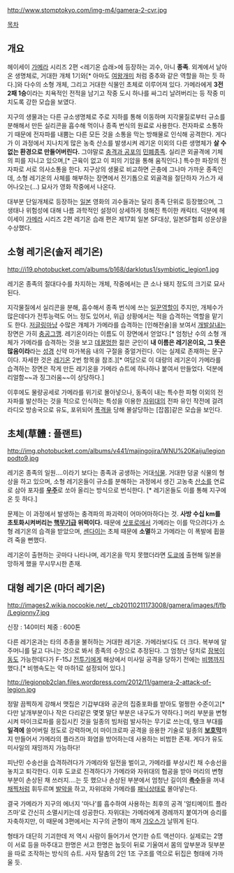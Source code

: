 http://www.stomptokyo.com/img-m4/gamera-2-cvr.jpg

[[목차]]
== 개요 ==
헤이세이 [[가메라]] 시리즈 2편 <레기온 습래>에 등장하는 괴수, 아니 '''종족'''. 외계에서 날아온 생명체로, 거대한 개체 1기와[* 아마도 [[여왕]]개미 처럼 중추와 같은 역할을 하는 듯 하다.]와 다수의 소형 개체, 그리고 거대한 식물인 초체로 이루어져 있다. 가메라에게 '''3전 2패 1승'''이라는 치욕적인 전적을 남기고 작중 도시 하나를 싸그리 날려버리는 등 작중 미치도록 강한 모습을 보였다. 

지구의 생물과는 다른 규소생명체로 주로 지하를 통해 이동하며 지각물질로부터 규소를 분해해서 만든 실리콘을 흡수해 먹이나 종족 번식의 원료로 사용한다. 전자파로 소통하기 때문에 전자파를 내뿜는 다른 모든 것을 소통을 막는 방해물로 인식해 공격한다. 게다가 이 과정에서 지나치게 많은 농축 산소를 발생시켜 레기온 이외의 다른 생명체가 '''살 수 없는 환경으로 만들어버린다.''' 그야말로 [[충격과 공포]]의 [[민폐]]종족.
실리콘 외골격에 기체의 피를 지니고 있으며,[* 근육이 없고 이 피의 기압을 통해 움직인다.] 특수한 파장의 전자파로 서로 의사소통을 한다. 지구상의 생물로 비교하면 곤충에 그나마 가까운 종족인데, 소형 레기온의 사체를 해부하는 장면에서 전기톱으로 외골격을 절단하자 가스가 새어나오는(…) 묘사가 영화 작중에서 나온다.

대부분 단일개체로 등장하는 [[일본]] 영화의 괴수들과는 달리 종족 단위로 등장했으며, 그 생태나 위험성에 대해 나름 과학적인 설정이 상세하게 정해진 특이한 캐릭터. 덕분에 헤이세이 [[가메라]] 시리즈 2편 레기온 습래 편은 제17회 일본 SF대상, 일본SF협회 성운상을 수상했다.

== 소형 레기온(솔저 레기온) ==
http://i19.photobucket.com/albums/b168/darklotus1/symbiotic_legion1.jpg

레기온 종족의 절대다수를 차지하는 개체, 작중에서는 큰 소나 돼지 정도의 크기로 묘사된다.

지각물질에서 실리콘을 분해, 흡수해서 종족 번식에 쓰는 [[일꾼]]역할이 주지만, 개체수가 많은데다가 전투능력도 어느 정도 있어서, 위급 상황에서는 적을 습격하는 역할을 맡기도 한다. [[저글링]]마냥 수많은 개체가 가메라를 습격하는 [인해전술]을 보여서 [[개발살]]내는 장면은 가히 [[충공그깽]]. 레기온이라는 이름도 이 장면에서 얻었다.[* 엄청난 수의 소형 개체가 가메라를 습격하는 것을 보고 [[데꿀멍]]한 젊은 군인이 '''내 이름은 레기온이요, 그 뜻은 많음이라'''라는 [[성경]] 신약 마가복음 내의 구절을 중얼거린다. 이는 실제로 존재하는 문구이다. 자세한 것은 [[레기온]] 2번 항목을 참조.][* 여담으로 이 대량의 레기온이 가메라를 습격하는 장면은 작게 만든 레기온을 가메라 슈트에 하나하나 붙여서 만들었다. 덕분에 리얼함~~과 징그러움~~이 상당하다.]

이후에도 물량공세로 가메라를 위기로 몰아넣으나, 동족이 내는 특수한 파형 이외의 전자파를 발산하는 것을 적으로 인식하는 특성을 이용한 [[자위대]]의 전파 유인 작전에 걸려 라디오 방송국으로 유도, 포위되어 [[폭격]]을 당해 몰살당하는 [잡몹]같은 모습을 보인다. 

== 초체(草體 : 플랜트) ==
http://img.photobucket.com/albums/v441/majingojira/WNU%20Kaiju/legionpodto9.jpg

레기온 종족의 일원....이라기 보다는 종족과 공생하는 거대[[식물]]. 거대한 덩굴 식물의 형상을 하고 있으며, 소형 레기온들이 규소를 분해하는 과정에서 생긴 고농축 [[산소]]를 연료로 삼아 포자를 '''[[우주]]'''로 쏘아 올리는 방식으로 번식한다. [* 레기온들도 이를 통해 지구에 온 듯 하다.] 

문제는 이 과정에서 발생하는 충격파의 파괴력이 어마어마하다는 것. '''사방 수십 km를 초토화시켜버리는 [[핵무기]]급 위력이다.'''
때문에 [[삿포로]]에서 가메라는 이를 막으려다가 소형 레기온의 습격을 받았으며, [[센다이]]는 초체 때문에 '''소멸'''하고 가메라는 이 폭발에 휩쓸려 죽을 뻔했다. 

레기온이 출현하는 곳마다 나타나며, 레기온을 막지 못했더라면 [[도쿄]]에 출현해 일본을 망하게 했을 무시무시한 존재.

== 대형 레기온 (마더 레기온) ==
http://images2.wikia.nocookie.net/__cb20110211173008/gamera/images/f/fb/Legionny7.jpg

신장 : 140미터
체중 : 600톤

다른 레기온과는 타의 추종을 불허하는 거대한 레기온. 가메라보다도 더 크다. 복부에 알주머니를 달고 다니는 것으로 봐서 종족의 수장으로 추정된다. 그 엄청난 덩치로 [[잠복]]이동도 가능한데다가 F-15J [[전투기]]에게 해상에서 미사일 공격을 당하기 전에는 [[비행]]까지 했다.[* 비행속도는 약 마하1로 설정되어 있다.]

http://legionpb2clan.files.wordpress.com/2012/11/gamera-2-attack-of-legion.jpg

정말 끔찍하게 강해서 맷집은 기갑부대와 공군의 집중포화를 받아도 멀쩡한 수준이고[* 다만 날개부분이나 작은 다리같은 몇몇 말단 부분은 내구도가 약하다.] 머리 부분을 변형시켜 마이크로파를 응집시킨 것을 일종의 빔처럼 발사하는 무기로 쓰는데, 탱크 부대를 '''일격에''' 쓸어버릴 정도로 강력하며,이 마이크로파 공격을 응용한 기술로 일종의 '''[[보호막]]'''까지 만들어서 가메라의 플라즈마 화염을 방어하는데 사용하는 비범한 존재. 게다가 유도 미사일의 재밍까지 가능하다!

피난민 수송선을 습격하려다가 가메라와 일전을 벌이고, 가메라를 부상시킨 채 수송선을 놓치고 퇴각한다. 이후 도쿄로 진격하다가 가메라와 자위대의 협공을 받아 머리의 변형 부분이 손상된 채 쓰러지....는 듯 했으나 손상된 부분에서 엄청난 길이의 '''[[촉수]]'''들을 꺼내 [[채찍]]처럼 휘두르며 [[발악]]을 하고, 자위대와 가메라를 [[패닉]]상태로 몰아넣는다.

결국 가메라가 지구의 에너지 '마나'를 흡수하여 사용하는 최후의 공격 '얼티메이트 플라즈마'로 간신히 소멸시키는데 성공한다. 자위대는 가메라에게 경례까지 붙여가며 승리를 자축하지만, 이 때문에 3편에서는 지구의 균형이 깨져 [[갸오스]]가 날뛰게 된다. 

형태가 대단히 기괴한데 저 역시 사람이 들어가서 연기한 슈트 액션이다. 실제로는 2명이 서로 등을 마주대고 한명은 서고 한명은 눕듯이 뒤로 기울여서 몸의 앞부분과 뒷부분을 따로 조작하는 방식의 슈트. 사자 탈춤의 2인 1조 구조를 역으로 뒤집은 형태에 가까울 듯.
